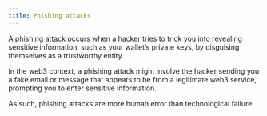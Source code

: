 ```yaml
---
title: Phishing attacks
---
```


A phishing attack occurs when a hacker tries to trick you into revealing sensitive information, such as your wallet’s private keys, by disguising themselves as a trustworthy entity. 

In the web3 context, a phishing attack might involve the hacker sending you a fake email or message that appears to be from a legitimate web3 service, prompting you to enter sensitive information.

As such, phishing attacks are more human error than technological failure.
